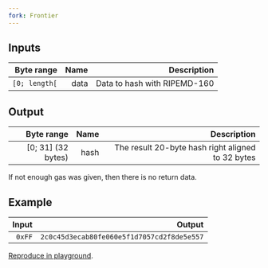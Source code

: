 ```yaml
---
fork: Frontier
---
```


## Inputs

| Byte range | Name | Description |
|-----------:|-----:|------------:|
| `[0; length[` | data | Data to hash with RIPEMD-160 |

## Output

| Byte range | Name | Description |
|-----------:|-----:|------------:|
| [0; 31] (32 bytes) | hash | The result 20-byte hash right aligned to 32 bytes |

 If not enough gas was given, then there is no return data.

## Example

| Input | Output |
|------:|-------:|
| `0xFF` | `2c0c45d3ecab80fe060e5f1d7057cd2f8de5e557` |

[Reproduce in playground](/playground?unit=Wei&codeType=Mnemonic&code='wFirsWplaceqparameters%20in%20memorybFFjdata~0vMSTOREvvwDoqcallZSizeZ_1XSizeb1FX_3jaddressY4%200xFFFFFFFFjgasvSTATICCALLvvwPutqresulWalonVonqstackvPOPb20vMLOAD'~Y1j%2F%2F%20v%5Cnq%20thVj%20wb~0x_Offset~Zb20jretYvPUSHXjargsWt%20Ve%20%01VWXYZ_bjqvw~_).
